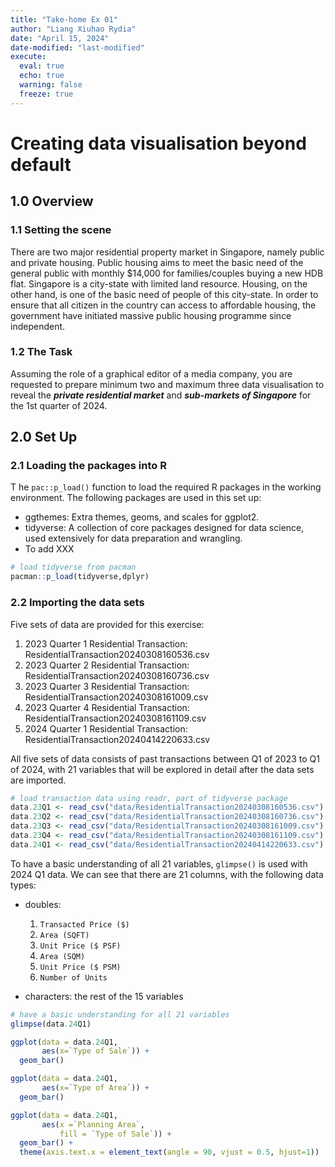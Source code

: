 ```yaml
---
title: "Take-home Ex 01"
author: "Liang Xiuhao Rydia"
date: "April 15, 2024"
date-modified: "last-modified"
execute:
  eval: true
  echo: true
  warning: false
  freeze: true
---
```


# **Creating data visualisation beyond default**

## 1.0 Overview

### 1.1 Setting the scene

There are two major residential property market in Singapore, namely public and private housing. Public housing aims to meet the basic need of the general public with monthly \$14,000 for families/couples buying a new HDB flat. Singapore is a city-state with limited land resource. Housing, on the other hand, is one of the basic need of people of this city-state. In order to ensure that all citizen in the country can access to affordable housing, the government have initiated massive public housing programme since independent.

### 1.2 The Task

Assuming the role of a graphical editor of a media company, you are requested to prepare minimum two and maximum three data visualisation to reveal the ***private residential market*** and ***sub-markets of Singapore*** for the 1st quarter of 2024.

## 2.0 Set Up

### 2.1 Loading the packages into R

T he `pac::p_load()` function to load the required R packages in the working environment. The following packages are used in this set up:

-   ggthemes: Extra themes, geoms, and scales for ggplot2.
-   tidyverse: A collection of core packages designed for data science, used extensively for data preparation and wrangling.
-   To add XXX

```r
# load tidyverse from pacman
pacman::p_load(tidyverse,dplyr)
```

### 2.2 Importing the data sets

Five sets of data are provided for this exercise:

1.  2023 Quarter 1 Residential Transaction: ResidentialTransaction20240308160536.csv
2.  2023 Quarter 2 Residential Transaction: ResidentialTransaction20240308160736.csv
3.  2023 Quarter 3 Residential Transaction: ResidentialTransaction20240308161009.csv
4.  2023 Quarter 4 Residential Transaction: ResidentialTransaction20240308161109.csv
5.  2024 Quarter 1 Residential Transaction: ResidentialTransaction20240414220633.csv

All five sets of data consists of past transactions between Q1 of 2023 to Q1 of 2024, with 21 variables that will be explored in detail after the data sets are imported.

```r
# load transaction data using readr, part of tidyverse package
data.23Q1 <- read_csv("data/ResidentialTransaction20240308160536.csv")
data.23Q2 <- read_csv("data/ResidentialTransaction20240308160736.csv")
data.23Q3 <- read_csv("data/ResidentialTransaction20240308161009.csv")
data.23Q4 <- read_csv("data/ResidentialTransaction20240308161109.csv")
data.24Q1 <- read_csv("data/ResidentialTransaction20240414220633.csv")
```

To have a basic understanding of all 21 variables, `glimpse()` is used with 2024 Q1 data. We can see that there are 21 columns, with the following data types:

-   doubles:

    1.  `Transacted Price ($)`
    2.  `Area (SQFT)`
    3.  `Unit Price ($ PSF)`
    4.  `Area (SQM)`
    5.  `Unit Price ($ PSM)`
    6.  `Number of Units`

-   characters: the rest of the 15 variables

```r
# have a basic understanding for all 21 variables
glimpse(data.24Q1)

```



```r
ggplot(data = data.24Q1, 
       aes(x=`Type of Sale`)) +
  geom_bar() 

```

```r
ggplot(data = data.24Q1, 
       aes(x=`Type of Area`)) +
  geom_bar() 

```

```r
ggplot(data = data.24Q1,
       aes(x =`Planning Area`,
           fill = `Type of Sale`)) +
  geom_bar() +
  theme(axis.text.x = element_text(angle = 90, vjust = 0.5, hjust=1))

```
